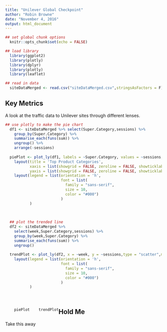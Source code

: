 ```yaml
---
title: "Unilever Global Checkpoint"
author: "Robin Browne"
date: "November 4, 2016"
output: html_document
---
```


```r
## set global chunk options
  knitr::opts_chunk$set(echo = FALSE)

## load library
  library(ggplot2)
  library(plotly)
  library(dplyr)
  library(plotly)
  library(leaflet)

## read in data
  siteDataMerged <- read.csv("siteDataMerged.csv",stringsAsFactors = F)
```

## Key Metrics

A look at the traffic data to Unilever sites through different lenses.


```r
## use plotly to make the pie chart
  df1 <- siteDataMerged %>% select(Super.Category,sessions) %>% 
    group_by(Super.Category) %>% 
    summarise_each(funs(sum)) %>%
    ungroup() %>%
    arrange(-sessions)
  
  piePlot <- plot_ly(df1, labels = ~Super.Category, values = ~sessions,type = "pie") %>%
    layout(title = 'Top Product Categories',
           xaxis = list(showgrid = FALSE, zeroline = FALSE, showticklabels = FALSE),
           yaxis = list(showgrid = FALSE, zeroline = FALSE, showticklabels = FALSE)) %>%
    layout(legend = list(orientation = 'h',
                         font = list(
                           family = "sans-serif",
                           size = 10,
                           color = "#000")
                         )
           )
  
  
  
  ## plot the trended line
  df2 <- siteDataMerged %>% 
    select(week,Super.Category,sessions) %>%
    group_by(week,Super.Category) %>%
    summarise_each(funs(sum)) %>%
    ungroup()
  
  trendPlot <- plot_ly(df2, x = ~week, y = ~sessions,type = "scatter",mode = "lines", color = ~Super.Category) %>%
    layout(legend = list(orientation = 'h',
                         font = list(
                           family = "sans-serif",
                           size = 10,
                           color = "#000")
                         )
           )
  
  
```

<div style = "float:left" >
 <div style = "float:left">
 
```r
    piePlot
```
 </div>
 
 <div style = "float:right">
 
```r
    trendPlot
```
 </div>
</div>


## Hold Me
Take this away
